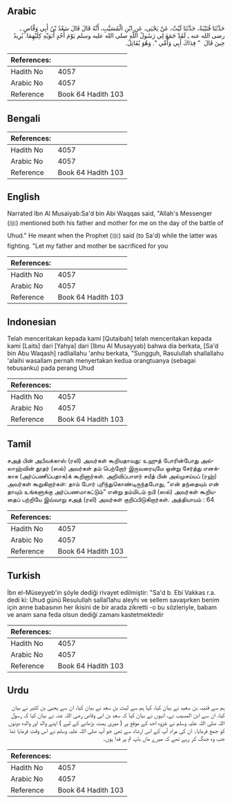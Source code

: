 ## Arabic


<div dir="rtl" lang="ar" style={{fontSize:'larger',backgroundColor:'#f8f9fa',padding:20}}>
حَدَّثَنَا قُتَيْبَةُ، حَدَّثَنَا لَيْثٌ، عَنْ يَحْيَى، عَنِ ابْنِ الْمُسَيَّبِ، أَنَّهُ قَالَ قَالَ سَعْدُ بْنُ أَبِي وَقَّاصٍ ـ رضى الله عنه ـ لَقَدْ جَمَعَ لِي رَسُولُ اللَّهِ صلى الله عليه وسلم يَوْمَ أُحُدٍ أَبَوَيْهِ كِلَيْهِمَا‏.‏ يُرِيدُ حِينَ قَالَ ‏ "‏ فِدَاكَ أَبِي وَأُمِّي ‏"‏‏.‏ وَهُوَ يُقَاتِلُ‏.‏
</div>
<div style={{backgroundColor:'#f8f9fa',padding:20, marginBottom: 10}}><table> <thead> <tr> <th>References:</th> <th></th> </tr> </thead> <tbody><tr><td>Hadith No</td><td>4057</td></tr><tr><td>Arabic No</td><td>4057</td></tr><tr><td>Reference</td><td>Book 64 Hadith 103</td></tr></tbody></table></div>

## Bengali


<div dir="ltr" lang="bn" style={{fontSize:'larger',backgroundColor:'#f8f9fa',padding:20}}>

</div>
<div style={{backgroundColor:'#f8f9fa',padding:20, marginBottom: 10}}><table> <thead> <tr> <th>References:</th> <th></th> </tr> </thead> <tbody><tr><td>Hadith No</td><td>4057</td></tr><tr><td>Arabic No</td><td>4057</td></tr><tr><td>Reference</td><td>Book 64 Hadith 103</td></tr></tbody></table></div>

## English


<div dir="ltr" lang="en" style={{fontSize:'larger',backgroundColor:'#f8f9fa',padding:20}}>
Narrated Ibn Al Musaiyab:Sa'd bin Abi Waqqas said, "Allah's Messenger (ﷺ) mentioned both his father and mother for me on the day of the battle of Uhud." He meant when the Prophet (ﷺ) said (to Sa'd) while the latter was fighting. "Let my father and mother be sacrificed for you
</div>
<div style={{backgroundColor:'#f8f9fa',padding:20, marginBottom: 10}}><table> <thead> <tr> <th>References:</th> <th></th> </tr> </thead> <tbody><tr><td>Hadith No</td><td>4057</td></tr><tr><td>Arabic No</td><td>4057</td></tr><tr><td>Reference</td><td>Book 64 Hadith 103</td></tr></tbody></table></div>

## Indonesian


<div dir="ltr" lang="id" style={{fontSize:'larger',backgroundColor:'#f8f9fa',padding:20}}>
Telah menceritakan kepada kami [Qutaibah] telah menceritakan kepada kami [Laits] dari [Yahya] dari [Ibnu Al Musayyab] bahwa dia berkata, [Sa'd bin Abu Waqash] radliallahu 'anhu berkata, "Sungguh, Rasulullah shallallahu 'alaihi wasallam pernah menyertakan kedua orangtuanya (sebagai tebusanku) pada perang Uhud
</div>
<div style={{backgroundColor:'#f8f9fa',padding:20, marginBottom: 10}}><table> <thead> <tr> <th>References:</th> <th></th> </tr> </thead> <tbody><tr><td>Hadith No</td><td>4057</td></tr><tr><td>Arabic No</td><td>4057</td></tr><tr><td>Reference</td><td>Book 64 Hadith 103</td></tr></tbody></table></div>

## Tamil


<div dir="ltr" lang="ta" style={{fontSize:'larger',backgroundColor:'#f8f9fa',padding:20}}>
சஅத் பின் அபீவக்காஸ் (ரலி) அவர்கள் கூறியதாவது: உஹுத் போரின்போது அல்லாஹ்வின் தூதர் (ஸல்) அவர்கள் தம் பெற்றோர் இருவரையுமே ஒன்று சேர்த்து எனக்காக (அர்ப்பணிப்பதாக)க் கூறினார்கள். அறிவிப்பாளர் சயீத் பின் அல்முசய்யப் (ரஹ்) அவர்கள் கூறுகிறார்கள்: தாம் போர் புரிந்துகொண்டிருந்தபோது, “என் தந்தையும் என் தாயும் உங்களுக்கு அர்ப்பணமாகட்டும்” என்று தம்மிடம் நபி (ஸல்) அவர்கள் கூறியதைப் பற்றியே இவ்வாறு சஅத் (ரலி) அவர்கள் குறிப்பிடுகிறார்கள். அத்தியாயம் : 64
</div>
<div style={{backgroundColor:'#f8f9fa',padding:20, marginBottom: 10}}><table> <thead> <tr> <th>References:</th> <th></th> </tr> </thead> <tbody><tr><td>Hadith No</td><td>4057</td></tr><tr><td>Arabic No</td><td>4057</td></tr><tr><td>Reference</td><td>Book 64 Hadith 103</td></tr></tbody></table></div>

## Turkish


<div dir="ltr" lang="tr" style={{fontSize:'larger',backgroundColor:'#f8f9fa',padding:20}}>
İbn el-Müseyyeb'in şöyle dediği rivayet edilmiştir: "Sa'd b. Ebi Vakkas r.a. dedi ki: Uhud günü Resulullah sallal1ahu aleyhi ve sellem savaşırken benim için anne babasının her ikisini de bir arada zikretti -o bu sözleriyle, babam ve anam sana feda olsun dediği zamanı kastetmektedir
</div>
<div style={{backgroundColor:'#f8f9fa',padding:20, marginBottom: 10}}><table> <thead> <tr> <th>References:</th> <th></th> </tr> </thead> <tbody><tr><td>Hadith No</td><td>4057</td></tr><tr><td>Arabic No</td><td>4057</td></tr><tr><td>Reference</td><td>Book 64 Hadith 103</td></tr></tbody></table></div>

## Urdu


<div dir="rtl" lang="ur" style={{fontSize:'larger',backgroundColor:'#f8f9fa',padding:20}}>
ہم سے قتیبہ بن سعید نے بیان کیا، کہا ہم سے لیث بن سعد نے بیان کیا، ان سے یحییٰ بن کثیر نے بیان کیا، ان سے ابن المسیب نے، انہوں نے بیان کیا کہ سعد بن ابی وقاص رضی اللہ عنہ نے بیان کیا کہ رسول اللہ صلی اللہ علیہ وسلم نے غزوہ احد کے موقع پر ( میری ہمت بڑھانے کے لیے ) اپنے والد اور والدہ دونوں کو جمع فرمایا۔ ان کی مراد آپ کے اس ارشاد سے تھی جو آپ صلی اللہ علیہ وسلم نے اس وقت فرمایا تھا جب وہ جنگ کر رہے تھے کہ میرے ماں باپ تم پر فدا ہوں۔
</div>
<div style={{backgroundColor:'#f8f9fa',padding:20, marginBottom: 10}}><table> <thead> <tr> <th>References:</th> <th></th> </tr> </thead> <tbody><tr><td>Hadith No</td><td>4057</td></tr><tr><td>Arabic No</td><td>4057</td></tr><tr><td>Reference</td><td>Book 64 Hadith 103</td></tr></tbody></table></div>